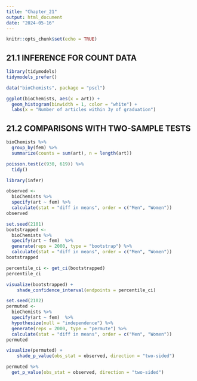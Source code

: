 ```yaml
---
title: "Chapter_21"
output: html_document
date: "2024-05-16"
---
```


```r
knitr::opts_chunk$set(echo = TRUE)
```

## 21.1 INFERENCE FOR COUNT DATA

```r
library(tidymodels)
tidymodels_prefer()

data("bioChemists", package = "pscl")

ggplot(bioChemists, aes(x = art)) + 
  geom_histogram(binwidth = 1, color = "white") + 
  labs(x = "Number of articles within 3y of graduation")
```

## 21.2 COMPARISONS WITH TWO-SAMPLE TESTS

```r
bioChemists %>% 
  group_by(fem) %>% 
  summarize(counts = sum(art), n = length(art))

```

```r
poisson.test(c(930, 619)) %>% 
  tidy()
```

```r
library(infer)

observed <- 
  bioChemists %>%
  specify(art ~ fem) %>%
  calculate(stat = "diff in means", order = c("Men", "Women"))
observed
```

```r
set.seed(2101)
bootstrapped <- 
  bioChemists %>%
  specify(art ~ fem)  %>%
  generate(reps = 2000, type = "bootstrap") %>%
  calculate(stat = "diff in means", order = c("Men", "Women"))
bootstrapped
```

```r
percentile_ci <- get_ci(bootstrapped)
percentile_ci
```

```r
visualize(bootstrapped) +
    shade_confidence_interval(endpoints = percentile_ci)
```

```r
set.seed(2102)
permuted <- 
  bioChemists %>%
  specify(art ~ fem)  %>%
  hypothesize(null = "independence") %>%
  generate(reps = 2000, type = "permute") %>%
  calculate(stat = "diff in means", order = c("Men", "Women"))
permuted

```

```r
visualize(permuted) +
    shade_p_value(obs_stat = observed, direction = "two-sided")
```

```r
permuted %>%
  get_p_value(obs_stat = observed, direction = "two-sided")
```

